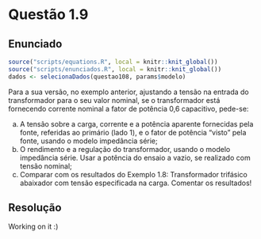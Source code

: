 <!-- Criado por Djonathan Quadras -->

# Questão 1.9 {-}

## Enunciado {-}

```r
source("scripts/equations.R", local = knitr::knit_global())
source("scripts/enunciados.R", local = knitr::knit_global())
dados <- selecionaDados(questao108, params$modelo)
```

Para a sua versão, no exemplo anterior, ajustando a tensão na entrada do transformador para o seu valor nominal, se o transformador está fornecendo corrente nominal a fator de potência 0,6 capacitivo, pede-se: 

a. A tensão sobre a carga, corrente e a potência aparente fornecidas pela fonte, referidas ao primário (lado 1), e o fator de potência “visto” pela fonte, usando o modelo impedância série;
b. O rendimento e a regulação do transformador, usando o modelo impedância série. Usar a potência do ensaio a vazio, se realizado com tensão nominal;
c. Comparar com os resultados do Exemplo 1.8: Transformador trifásico abaixador com tensão especificada na carga. Comentar os resultados!

## Resolução {-}

Working on it :)